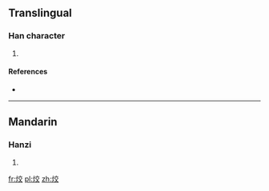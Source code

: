 ==Translingual==

===Han character===
{{Han char|rn=86|rad=火|as=06|sn=10|four=|canj=FYCK}}

# {{defn|Han|sort=火06}}

====References====
* {{Han ref|kx=0669.110|dkj=18982|dj=1078.180|hdz=32200.180|uh=70C4|ud=28868}}

----

==Mandarin==

===Hanzi===
{{cmn-hanzi|pin=[[jiǎo]] ([[jiao3]]), [[quǎn]] ([[quan3]])|wg=chiao<sup>3</sup>, ch'üan<sup>3</sup>}}

# {{defn|lang=cmn|sort=火06}}

[[fr:烄]]
[[pl:烄]]
[[zh:烄]]